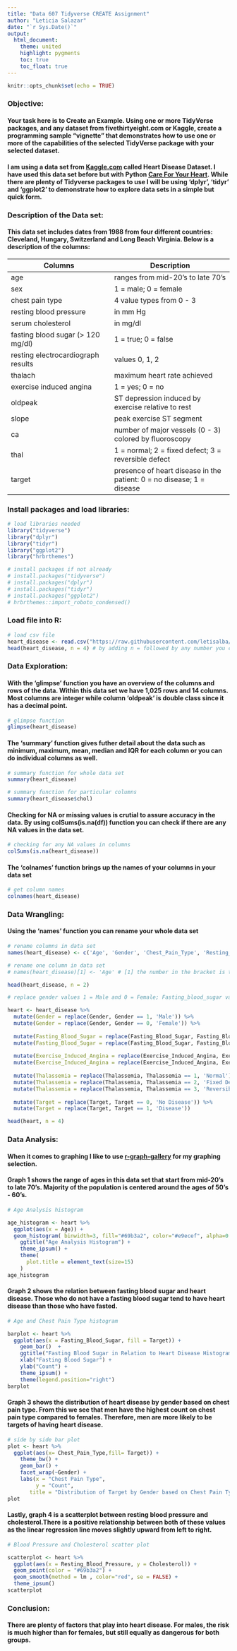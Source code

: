 ```yaml
---
title: "Data 607 Tidyverse CREATE Assignment"
author: "Leticia Salazar"
date: "`r Sys.Date()`"
output:
  html_document:
    theme: united
    highlight: pygments
    toc: true
    toc_float: true
---
```


```r
knitr::opts_chunk$set(echo = TRUE)
```

### Objective:
#### Your task here is to Create an Example.  Using one or more TidyVerse packages, and any dataset from fivethirtyeight.com or Kaggle, create a programming sample “vignette” that demonstrates how to use one or more of the capabilities of the selected TidyVerse package with your selected dataset.

#### I am using a data set from [Kaggle.com](https://www.kaggle.com/johnsmith88/heart-disease-dataset) called Heart Disease Dataset. I have used this data set before but with Python [Care For Your Heart](https://letisalbal.github.io/Final-Project/). While there are plenty of Tidyverse packages to use I will be using 'dplyr', 'tidyr' and 'ggplot2' to demonstrate how to explore data sets in a simple but quick form.

### Description of the Data set:

#### This data set includes dates from 1988 from four different countries: Cleveland, Hungary, Switzerland and Long Beach Virginia. Below is a description of the columns:

Columns                             | Description
------------------------------------|------------------------------------------
age                                 | ranges from mid-20's to late 70's
sex                                 | 1 = male; 0 = female
chest pain type                     | 4 value types from 0 - 3
resting blood pressure              | in mm Hg
serum cholesterol                   | in mg/dl
fasting blood sugar (> 120 mg/dl)   | 1 = true; 0 = false
resting electrocardiograph results  | values 0, 1, 2
thalach                             | maximum heart rate achieved
exercise induced angina             | 1 = yes; 0 = no
oldpeak                             | ST depression induced by exercise relative to rest
slope                               | peak exercise ST segment
ca                                  | number of major vessels (0 - 3) colored by fluoroscopy
thal                                | 1 = normal; 2 = fixed defect; 3 = reversible defect
target                              | presence of heart disease in the patient: 0 = no disease; 1 = disease

### Install packages and load libraries:

```r
# load libraries needed
library("tidyverse")
library("dplyr")
library("tidyr")
library("ggplot2")
library("hrbrthemes")

# install packages if not already
# install.packages("tidyverse")
# install.packages("dplyr")
# install.packages("tidyr")
# install.packages("ggplot2")
# hrbrthemes::import_roboto_condensed()
```


### Load file into R:

```r
# load csv file
heart_disease <- read.csv("https://raw.githubusercontent.com/letisalba/Data-607/main/Tidyverse/heart.csv", header = TRUE, na = ",")
head(heart_disease, n = 4) # by adding n = followed by any number you can select how many rows are to display
```


### Data Exploration:

#### With the 'glimpse' function you have an overview of the columns and rows of the data. Within this data set we have 1,025 rows and 14 columns. Most columns are integer while column 'oldpeak' is double class since it has a decimal point.

```r
# glimpse function
glimpse(heart_disease)
```


#### The 'summary' function gives futher detail about the data such as minimum, maximum, mean, median and IQR for each column or you can do individual columns as well.

```r
# summary function for whole data set 
summary(heart_disease)
```


```r
# summary function for particular columns
summary(heart_disease$chol)
```


#### Checking for NA or missing values is crutial to assure accuracy in the data. By using colSums(is.na(df)) function you can check if there are any NA values in the data set.

```r
# checking for any NA values in columns
colSums(is.na(heart_disease))
```


#### The 'colnames' function brings up the names of your columns in your data set

```r
# get column names
colnames(heart_disease)
```


### Data Wrangling:

#### Using the 'names' function you can rename your whole data set 

```r
# rename columns in data set
names(heart_disease) <- c('Age', 'Gender', 'Chest_Pain_Type', 'Resting_Blood_Pressure', 'Cholesterol', 'Fasting_Blood_Sugar', 'Resting_ECG', 'Thalach', 'Exercise_Induced_Angina', 'Oldpeak', 'Slope', 'Num_Major_Vessels', 'Thalassemia', 'Target')

# rename one column in data set
# names(heart_disease)[1] <- 'Age' # [1] the number in the bracket is the column number you would like to change

head(heart_disease, n = 2)
```


```r
# replace gender values 1 = Male and 0 = Female; Fasting_blood_sugar values 1 = True and 0 = False; Exercise_Induced_Angina values 1 = Yes and 0 = No; Thalassemia values 0 = Normal, 1 = Fixed Defect and 2 = Reversible Defect; and Target values 0 = No Disease and 1 = Disease

heart <- heart_disease %>% 
  mutate(Gender = replace(Gender, Gender == 1, 'Male')) %>%   
  mutate(Gender = replace(Gender, Gender == 0, 'Female')) %>% 
  
  mutate(Fasting_Blood_Sugar = replace(Fasting_Blood_Sugar, Fasting_Blood_Sugar == 1, 'True')) %>%   
  mutate(Fasting_Blood_Sugar = replace(Fasting_Blood_Sugar, Fasting_Blood_Sugar == 0, 'False')) %>% 
  
  mutate(Exercise_Induced_Angina = replace(Exercise_Induced_Angina, Exercise_Induced_Angina == 1, 'Yes')) %>% 
  mutate(Exercise_Induced_Angina = replace(Exercise_Induced_Angina, Exercise_Induced_Angina == 0, 'No')) %>% 
  
  mutate(Thalassemia = replace(Thalassemia, Thalassemia == 1, 'Normal')) %>% 
  mutate(Thalassemia = replace(Thalassemia, Thalassemia == 2, 'Fixed Defect')) %>% 
  mutate(Thalassemia = replace(Thalassemia, Thalassemia == 3, 'Reversible Defect')) %>% 
  
  mutate(Target = replace(Target, Target == 0, 'No Disease')) %>% 
  mutate(Target = replace(Target, Target == 1, 'Disease'))

head(heart, n = 4)
```


### Data Analysis:

#### When it comes to graphing I like to use [r-graph-gallery](https://www.r-graph-gallery.com/index.html) for my graphing selection.


#### Graph 1 shows the range of ages in this data set that start from mid-20's to late 70's. Majority of the population is centered around the ages of 50's - 60's.
```r
# Age Analysis histogram

age_histogram <- heart %>% 
  ggplot(aes(x = Age)) +
  geom_histogram( binwidth=3, fill="#69b3a2", color="#e9ecef", alpha=0.9) +
    ggtitle("Age Analysis Histogram") +
    theme_ipsum() +
    theme(
      plot.title = element_text(size=15)
    )
age_histogram
```


#### Graph 2 shows the relation between fasting blood sugar and heart disease. Those who do not have a fasting blood sugar tend to have heart disease than those who have fasted.

```r
# Age and Chest Pain Type histogram

barplot <- heart %>% 
  ggplot(aes(x = Fasting_Blood_Sugar, fill = Target)) + 
    geom_bar()  +
    ggtitle("Fasting Blood Sugar in Relation to Heart Disease Histogram") +
    xlab("Fasting Blood Sugar") + 
    ylab("Count") +
    theme_ipsum() +
    theme(legend.position="right") 
barplot
```

#### Graph 3 shows the distribution of heart disease by gender based on chest pain type. From this we see that men have the highest count on chest pain type compared to females. Therefore, men are more likely to be targets of having heart disease.

```r
# side by side bar plot
plot <- heart %>% 
  ggplot(aes(x= Chest_Pain_Type,fill= Target)) +
    theme_bw() +
    geom_bar() +
    facet_wrap(~Gender) +
    labs(x = "Chest Pain Type",
         y = "Count",
       title = "Distribution of Target by Gender based on Chest Pain Type")
plot
```


#### Lastly, graph 4 is a scatterplot between resting blood pressure and cholesterol.There is a positive relationship between both of these values as the linear regression line moves slightly upward from left to right.

```r
# Blood Pressure and Cholesterol scatter plot

scatterplot <- heart %>% 
  ggplot(aes(x = Resting_Blood_Pressure, y = Cholesterol)) +
  geom_point(color = "#69b3a2") +
  geom_smooth(method = lm , color="red", se = FALSE) +
  theme_ipsum()
scatterplot
```



### Conclusion: 

#### There are plenty of factors that play into heart disease. For males, the risk is much higher than for females, but still equally as dangerous for both groups. 

